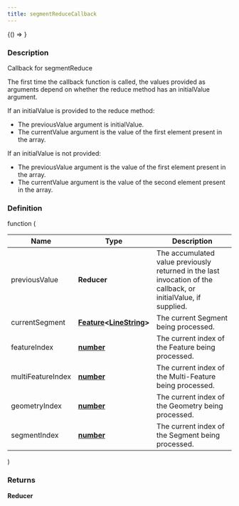 ```yaml
---
title: segmentReduceCallback
---
```



<!-- Expose turf as global var for experimenting in the browser console -->

<BrowserOnly>{() => <WindowTurfGlobal turf={turf} />}</BrowserOnly>

### Description

Callback for segmentReduce

The first time the callback function is called, the values provided as arguments depend
on whether the reduce method has an initialValue argument.

If an initialValue is provided to the reduce method:

- The previousValue argument is initialValue.
- The currentValue argument is the value of the first element present in the array.

If an initialValue is not provided:

- The previousValue argument is the value of the first element present in the array.
- The currentValue argument is the value of the second element present in the array.

### Definition

function (

| Name              | Type                                                                                                                              | Description                                                                                                     |
| ----------------- | --------------------------------------------------------------------------------------------------------------------------------- | --------------------------------------------------------------------------------------------------------------- |
| previousValue     | **Reducer**                                                                                                                       | The accumulated value previously returned in the last invocation of the callback, or initialValue, if supplied. |
| currentSegment    | **[Feature](https://tools.ietf.org/html/rfc7946#section-3.2)\<[LineString](https://tools.ietf.org/html/rfc7946#section-3.1.4)\>** | The current Segment being processed.                                                                            |
| featureIndex      | **[number](https://developer.mozilla.org/docs/Web/JavaScript/Reference/Global_Objects/Number)**                                   | The current index of the Feature being processed.                                                               |
| multiFeatureIndex | **[number](https://developer.mozilla.org/docs/Web/JavaScript/Reference/Global_Objects/Number)**                                   | The current index of the Multi-Feature being processed.                                                         |
| geometryIndex     | **[number](https://developer.mozilla.org/docs/Web/JavaScript/Reference/Global_Objects/Number)**                                   | The current index of the Geometry being processed.                                                              |
| segmentIndex      | **[number](https://developer.mozilla.org/docs/Web/JavaScript/Reference/Global_Objects/Number)**                                   | The current index of the Segment being processed.                                                               |

)

### Returns

**Reducer**
